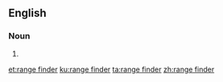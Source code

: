 ==English==

===Noun===
{{en-noun|head=[[range]] [[finder]]}}

# {{alternative spelling of|rangefinder}}

[[et:range finder]]
[[ku:range finder]]
[[ta:range finder]]
[[zh:range finder]]